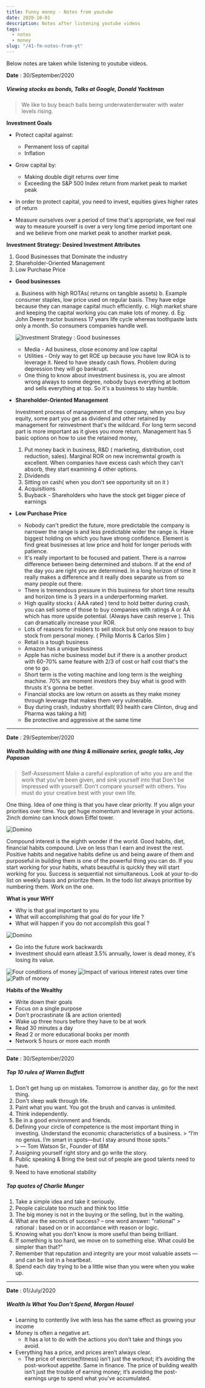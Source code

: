 ```yaml
---
title: Funny money - Notes from youtube
date: 2020-10-01
description: Notes after listening youtube videos
tags:
  - notes
  - money
slug: "/41-fm-notes-from-yt"
---
```


Below notes are taken while listening to youtube videos. 

**Date** : 30/September/2020    

##### Viewing stocks as bonds, Talks at Google, Donald Yacktman 

> We like to buy beach balls being underwaterderwater with water levels rising.

**Investment Goals**     

* Protect capital against: 
  + Permanent loss of capital
  + Inflation

* Grow capital by:
  + Making double digit returns over time
  + Exceeding the S&P 500 Index return from market peak to market peak 

* In order to protect capital, you need to invest, equities gives higher rates of return
* Measure ourselves over a period of time that's appropriate, we feel real way to measure yourself is over a very long time period important one and we believe from one market peak to another market peak. 

**Investment Strategy: Desired Investment Attributes**    

1. Good Businesses that Dominate the industry
2. Shareholder-Oriented Management
3. Low Purchase Price
    

* **Good businesses**    

  a. Business with high ROTAs( returns on tangible assets) 
  b. Example consumer staples, low price used on regular basis. They have edge because they can manage capital much efficiently. 
  c. High market share and keeping the capital working you can make lots of money. 
  d. Eg: John Deere tractor business 17 years life cycle whereas toothpaste lasts only a month. So consumers companies handle well. 

  ![Investment Strategy : Good businesses](./vsbdy-investment-strategy.png)

  * Media - Ad business, close economy and low capital
  * Utilities - Only way to get ROE up because you have low ROA is to leverage it. Need to have steady cash flows. Problem during depression they will go bankrupt. 
  * One thing to know about investment business is, you are almost wrong always to some degree, nobody buys everything at bottom and sells everything at top. So it's a business to stay humble. 

* **Shareholder-Oriented Management**     

  Investment process of management of the company,  when you buy equity, some part you get as dividend and other retained by management for reinvestment that's the wildcard. For long term second part is more important as it gives you more return. Management has 5 basic options on how to use the retained money, 

  1. Put money back in business, R&D ( marketing, distribution, cost reduction, sales). Marginal ROR on new incremwntal growth is excellent. When companies have excess cash which they can't absorb, they start examining 4 other options. 
  2. Dividends
  3. Sitting on cash( when you don't see opportunity sit on it )
  4. Acquisitions
  5. Buyback - Shareholders who have the stock get bigger piece of earnings

* **Low Purchase Price**     

  * Nobody can't predict the future, more predictable the company is narrower the range is and less predictable wider the range is. Have biggest holding on which you have strong confidence. Element is find great businesses at low price and hold for longer periods with patience. 
  * It's really important to be focused and patient. There is a narrow difference between being determined and stuborn. If at the end of the day you are right you are determined. In a long horizon of time it really makes a difference  and it really does separate us from so many people out there. 
  * There is tremendous pressure in this business for short time results and horizon time is 3 years in a underperforming market.
  * High quality stocks ( AAA rated ) tend to hold better during crash, you can sell some of those to buy companies with ratings A or AA which has more upside potential. (Always have cash reserve ). This can dramatically increase your ROR. 
  * Lots of reasons for insiders to sell stock but only one reason to buy stock from personal money. ( Philip Morris & Carlos Slim )
  * Retail is a tough business
  * Amazon has a unique business
  * Apple has niche business model but if there is a another product with 60-70% same feature with 2/3 of cost or half cost that's the one to go. 
  * Short term is the voting machine and long term is the weighing machine. 70% are moment investors they buy what is good with thrusts it's gonna be better. 
  * Financial stocks are low return on assets as they make money through leverage that makes them very vulnerable. 
  * Buy during crash, industry shortfall( 93 health care Clinton, drug and Pharma was taking a hit) 
  * Be protective and aggressive at the same time

___ 

**Date** : 29/September/2020    

##### Wealth building with one thing & millionaire series, google talks,  Jay Papasan

> Self-Assessment 
> Make a careful exploration of who you are and the work that you've been given, and sink yourself into that Don't be impressed with yourself. Don't compare yourself with others. You must do your creative best with your own life. 

One thing. Idea of one thing is that you have clear priority.  If you align your priorities over time. You get huge momentum and leverage in your actions. 2inch domino can knock down Eiffel tower.

![Domino](./wbjp-domino.png)

 Compound interest is the eighth wonder if the world. Good habits, diet, financial habits compound. Live on less than I earn and invest the rest. Positive habits and negative habits define us and being aware of them and purposeful in building them is one of the powerful thing you can do. If you start working for your habits, whats beautiful is quickly they will start working for you. Success is sequential not simultaneous. Look at your to-do list on weekly basis and prioritze them.  In the todo list always prioritise by numbering them. Work on the one.  

**What is your WHY**    

* Why is that goal important to you
* What will accomplishimg that goal do for your life ? 
* What will happen if you do not accomplish this goal ? 

![Domino](./wbjp-goal-setting.png)

* Go into the future work backwards
* Investment should earn atleast 3.5% annually, lower is dead money, it's losing its value. 

![Four conditions of money](./wbjp-4-conditions-of-money.png)
![Impact of various interest rates over time](./wbjp-compound-interest-rates.png)
![Path of money](./wbjp-path-of-money.png)

**Habits of the Wealthy**    

  * Write down their goals 
  * Focus on a single purpose 
  * Don't procrastinate (& are action oriented) 
  * Wake up three hours before they have to be at work 
  * Read 30 minutes a day 
  * Read 2 or more educational books per month 
  * Network 5 hours or more each month 

___ 

**Date** : 30/September/2020    

##### Top 10 rules of Warren Buffett

  1. Don't get hung up on mistakes. Tomorrow is another day, go for the next thing. 
  2. Don't sleep walk through life. 
  3. Paint what you want. You got the brush and canvas is unlimited. 
  4. Think independently.  
  5. Be in a good environment and friends. 
  6. Defining your circle of competence is the most important thing in investing. Understand the economic characteristics of a business. 
    > “I’m no genius. I’m smart in spots—but I stay around those spots.”     
    > — Tom Watson Sr., Founder of IBM
  7. Assigning yourself right story and go write the story. 
  8. Public speaking & Bring the best out of people are good talents need to have. 
  9. Need to have emotional stability

##### Top quotes of Charlie Munger     

  1. Take a simple idea and take it seriously.
  2. People calculate too much and think too little
  3. The big money is not in the buying or the selling, but in the waiting.
  4. What are the secrets of success? – one word answer: "rational"
    > rational : based on or in accordance with reason or logic.
  5. Knowing what you don’t know is more useful than being brilliant.
  6. If something is too hard, we move on to something else. What could be simpler than that?”
  7. Remember that reputation and integrity are your most valuable assets — and can be lost in a heartbeat.
  8. Spend each day trying to be a little wise than you were when you wake up.

___ 

**Date** : 01/July/2020    

##### Wealth Is What You Don’t Spend, Morgan Housel

* Learning to contently live with less has the same effect as growing your income
* Money is often a negative art. 
  - It has a lot to do with the actions you don’t take and things you avoid.
* Everything has a price, and prices aren’t always clear. 
  - The price of exercise(fitness) isn’t just the workout; it’s avoiding the post-workout appetite. Same in finance. The price of building wealth isn’t just the trouble of earning money; it’s avoiding the post-earnings urge to spend what you’ve accumulated.
